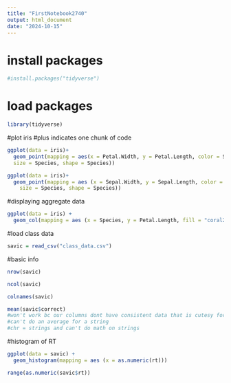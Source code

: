 ```yaml
---
title: "FirstNotebook2740"
output: html_document
date: "2024-10-15"
---
```


# install packages

```r
#install.packages("tidyverse")
```

# load packages

```r
library(tidyverse)
```

#plot iris
#plus indicates one chunk of code

```r
ggplot(data = iris)+
  geom_point(mapping = aes(x = Petal.Width, y = Petal.Length, color = Species, 
  size = Species, shape = Species))
```


```r
ggplot(data = iris)+
  geom_point(mapping = aes (x = Sepal.Width, y = Sepal.Length, color = Species,
    size = Species, shape = Species))
```

#displaying aggregate data

```r
ggplot(data = iris) +
  geom_col(mapping = aes (x = Species, y = Petal.Length, fill = "coral2"))
```

#load class data

```r
savic = read_csv("class_data.csv")
```

#basic info

```r
nrow(savic)

ncol(savic)

colnames(savic)

mean(savic$correct)
#won't work bc our columns dont have consistent data that is cutesy for R
#can't do an average for a string
#chr = strings and can't do math on strings
```

#histogram of RT

```r
ggplot(data = savic) +
  geom_histogram(mapping = aes (x = as.numeric(rt)))

range(as.numeric(savic$rt))
```
